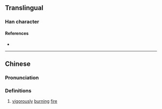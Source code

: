 {{character info}}
==Translingual==

===Han character===
{{Han char|rn=86|rad=火|as=09|sn=13|four=92827|canj=FUMB|ids=⿰火耑}}

====References====
* {{Han ref|kx=0676.150|dkj=19190|dj=1087.190|hdz=32218.040|uh=7153|ud=29011|bh=DE7E|bd=56958}}

----

==Chinese==
{{zh-forms}}

===Pronunciation===
{{zh-pron
|m=tuān
|c=tyun1
|mn=chhoan
|mc=y
|oc=y
|cat=n
}}

===Definitions===
{{zh-hanzi}}

# [[vigorously]] [[burning]] [[fire]]